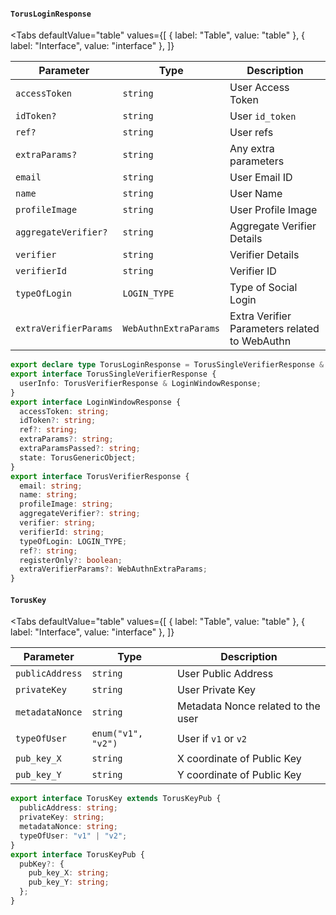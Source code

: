 
#### `TorusLoginResponse`

<Tabs
  defaultValue="table"
  values={[
    { label: "Table", value: "table" },
    { label: "Interface", value: "interface" },
  ]}
>

<TabItem value="table">

| Parameter             | Type                  | Description                                   |
| --------------------- | --------------------- | --------------------------------------------- |
| `accessToken`         | `string`              | User Access Token                             |
| `idToken?`            | `string`              | User `id_token`                               |
| `ref?`                | `string`              | User refs                                     |
| `extraParams?`        | `string`              | Any extra parameters                          |
| `email`               | `string`              | User Email ID                                 |
| `name`                | `string`              | User Name                                     |
| `profileImage`        | `string`              | User Profile Image                            |
| `aggregateVerifier?`  | `string`              | Aggregate Verifier Details                    |
| `verifier`            | `string`              | Verifier Details                              |
| `verifierId`          | `string`              | Verifier ID                                   |
| `typeOfLogin`         | `LOGIN_TYPE`          | Type of Social Login                          |
| `extraVerifierParams` | `WebAuthnExtraParams` | Extra Verifier Parameters related to WebAuthn |

</TabItem>

<TabItem value="interface">

```ts
export declare type TorusLoginResponse = TorusSingleVerifierResponse & TorusKey;
export interface TorusSingleVerifierResponse {
  userInfo: TorusVerifierResponse & LoginWindowResponse;
}
export interface LoginWindowResponse {
  accessToken: string;
  idToken?: string;
  ref?: string;
  extraParams?: string;
  extraParamsPassed?: string;
  state: TorusGenericObject;
}
export interface TorusVerifierResponse {
  email: string;
  name: string;
  profileImage: string;
  aggregateVerifier?: string;
  verifier: string;
  verifierId: string;
  typeOfLogin: LOGIN_TYPE;
  ref?: string;
  registerOnly?: boolean;
  extraVerifierParams?: WebAuthnExtraParams;
}
```

</TabItem>

</Tabs>

#### `TorusKey`

<Tabs
  defaultValue="table"
  values={[
    { label: "Table", value: "table" },
    { label: "Interface", value: "interface" },
  ]}
>

<TabItem value="table">

| Parameter       | Type               | Description                        |
| --------------- | ------------------ | ---------------------------------- |
| `publicAddress` | `string`           | User Public Address                |
| `privateKey`    | `string`           | User Private Key                   |
| `metadataNonce` | `string`           | Metadata Nonce related to the user |
| `typeOfUser`    | `enum("v1", "v2")` | User if `v1` or `v2`               |
| `pub_key_X`     | `string`           | X coordinate of Public Key         |
| `pub_key_Y`     | `string`           | Y coordinate of Public Key         |

</TabItem>

<TabItem value="interface">

```ts
export interface TorusKey extends TorusKeyPub {
  publicAddress: string;
  privateKey: string;
  metadataNonce: string;
  typeOfUser: "v1" | "v2";
}
export interface TorusKeyPub {
  pubKey?: {
    pub_key_X: string;
    pub_key_Y: string;
  };
}
```

</TabItem>

</Tabs>

